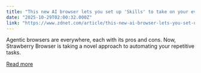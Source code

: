```yaml
---
title: "This new AI browser lets you set up 'Skills' to take on your everyday tasks - how it works"
date: "2025-10-29T02:00:32.000Z"
link: "https://www.zdnet.com/article/this-new-ai-browser-lets-you-set-up-skills-to-take-on-your-everyday-tasks-how-it-works/"
---
```


Agentic browsers are everywhere, each with its pros and cons. Now, Strawberry Browser is taking a novel approach to automating your repetitive tasks.

[Read more](https://www.zdnet.com/article/this-new-ai-browser-lets-you-set-up-skills-to-take-on-your-everyday-tasks-how-it-works/)

